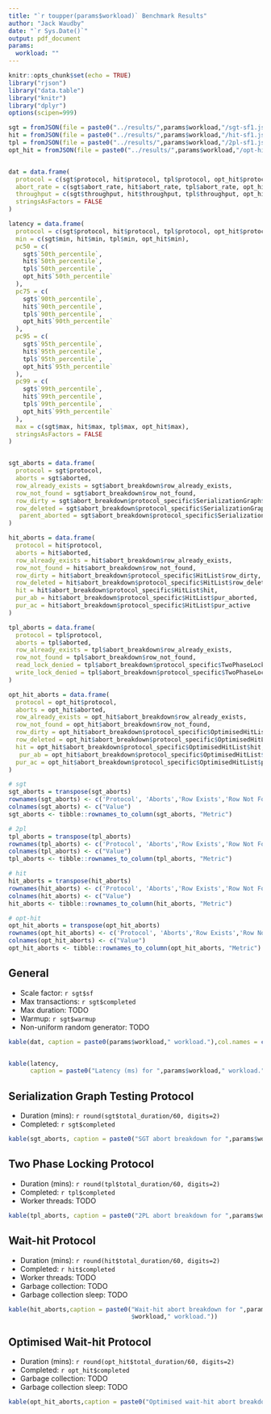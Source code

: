 ```yaml
---
title: "`r toupper(params$workload)` Benchmark Results"
author: "Jack Waudby"
date: "`r Sys.Date()`"
output: pdf_document
params: 
  workload: ""
---
```


```r
knitr::opts_chunk$set(echo = TRUE)
library("rjson")
library("data.table")
library("knitr")
library("dplyr")
options(scipen=999)
```

```r
sgt = fromJSON(file = paste0("../results/",params$workload,"/sgt-sf1.json"))
hit = fromJSON(file = paste0("../results/",params$workload,"/hit-sf1.json"))
tpl = fromJSON(file = paste0("../results/",params$workload,"/2pl-sf1.json"))
opt_hit = fromJSON(file = paste0("../results/",params$workload,"/opt-hit-sf1.json"))


dat = data.frame(
  protocol = c(sgt$protocol, hit$protocol, tpl$protocol, opt_hit$protocol),
  abort_rate = c(sgt$abort_rate, hit$abort_rate, tpl$abort_rate, opt_hit$abort_rate),
  throughput = c(sgt$throughput, hit$throughput, tpl$throughput, opt_hit$throughput),
  stringsAsFactors = FALSE
)

latency = data.frame(
  protocol = c(sgt$protocol, hit$protocol, tpl$protocol, opt_hit$protocol),
  min = c(sgt$min, hit$min, tpl$min, opt_hit$min),
  pc50 = c(
    sgt$`50th_percentile`,
    hit$`50th_percentile`,
    tpl$`50th_percentile`,
    opt_hit$`50th_percentile`
  ),
  pc75 = c(
    sgt$`90th_percentile`,
    hit$`90th_percentile`,
    tpl$`90th_percentile`,
    opt_hit$`90th_percentile`
  ),
  pc95 = c(
    sgt$`95th_percentile`,
    hit$`95th_percentile`,
    tpl$`95th_percentile`,
    opt_hit$`95th_percentile`
  ),
  pc99 = c(
    sgt$`99th_percentile`,
    hit$`99th_percentile`,
    tpl$`99th_percentile`,
    opt_hit$`99th_percentile`
  ),
  max = c(sgt$max, hit$max, tpl$max, opt_hit$max),
  stringsAsFactors = FALSE
)


sgt_aborts = data.frame(
  protocol = sgt$protocol,
  aborts = sgt$aborted,
  row_already_exists = sgt$abort_breakdown$row_already_exists,
  row_not_found = sgt$abort_breakdown$row_not_found,
  row_dirty = sgt$abort_breakdown$protocol_specific$SerializationGraph$row_dirty,
  row_deleted = sgt$abort_breakdown$protocol_specific$SerializationGraph$row_deleted,
   parent_aborted = sgt$abort_breakdown$protocol_specific$SerializationGraph$parent_aborted
)

hit_aborts = data.frame(
  protocol = hit$protocol,
  aborts = hit$aborted,
  row_already_exists = hit$abort_breakdown$row_already_exists,
  row_not_found = hit$abort_breakdown$row_not_found,
  row_dirty = hit$abort_breakdown$protocol_specific$HitList$row_dirty,
  row_deleted = hit$abort_breakdown$protocol_specific$HitList$row_deleted,
  hit = hit$abort_breakdown$protocol_specific$HitList$hit,
  pur_ab = hit$abort_breakdown$protocol_specific$HitList$pur_aborted,
  pur_ac = hit$abort_breakdown$protocol_specific$HitList$pur_active
)

tpl_aborts = data.frame(
  protocol = tpl$protocol,
  aborts = tpl$aborted,
  row_already_exists = tpl$abort_breakdown$row_already_exists,
  row_not_found = tpl$abort_breakdown$row_not_found,
  read_lock_denied = tpl$abort_breakdown$protocol_specific$TwoPhaseLocking$read_lock_denied,
  write_lock_denied = tpl$abort_breakdown$protocol_specific$TwoPhaseLocking$write_lock_denied
)

opt_hit_aborts = data.frame(
  protocol = opt_hit$protocol,
  aborts = opt_hit$aborted,
  row_already_exists = opt_hit$abort_breakdown$row_already_exists,
  row_not_found = opt_hit$abort_breakdown$row_not_found,
  row_dirty = opt_hit$abort_breakdown$protocol_specific$OptimisedHitList$row_dirty,
  row_deleted = opt_hit$abort_breakdown$protocol_specific$OptimisedHitList$row_deleted,
  hit = opt_hit$abort_breakdown$protocol_specific$OptimisedHitList$hit,
   pur_ab = opt_hit$abort_breakdown$protocol_specific$OptimisedHitList$pur_aborted,
  pur_ac = opt_hit$abort_breakdown$protocol_specific$OptimisedHitList$pur_active
)

# sgt
sgt_aborts = transpose(sgt_aborts) 
rownames(sgt_aborts) <- c('Protocol', 'Aborts','Row Exists','Row Not Found','Row Dirty','Row Deleted','Parent Aborted')
colnames(sgt_aborts) <- c("Value")
sgt_aborts <- tibble::rownames_to_column(sgt_aborts, "Metric")

# 2pl
tpl_aborts = transpose(tpl_aborts) 
rownames(tpl_aborts) <- c('Protocol', 'Aborts','Row Exists','Row Not Found','Read Lock Denied','Write Lock Denied')
colnames(tpl_aborts) <- c("Value")
tpl_aborts <- tibble::rownames_to_column(tpl_aborts, "Metric")

# hit
hit_aborts = transpose(hit_aborts) 
rownames(hit_aborts) <- c('Protocol', 'Aborts','Row Exists','Row Not Found','Row Dirty','Row Deleted','Hit','Pred Aborted','Pred Active')
colnames(hit_aborts) <- c("Value")
hit_aborts <- tibble::rownames_to_column(hit_aborts, "Metric")

# opt-hit
opt_hit_aborts = transpose(opt_hit_aborts) 
rownames(opt_hit_aborts) <- c('Protocol', 'Aborts','Row Exists','Row Not Found','Row Dirty','Row Deleted','Hit','Pred Aborted','Pred Active')
colnames(opt_hit_aborts) <- c("Value")
opt_hit_aborts <- tibble::rownames_to_column(opt_hit_aborts, "Metric")
```


## General
- Scale factor: `r sgt$sf`
- Max transactions: `r sgt$completed`
- Max duration: TODO
- Warmup: `r sgt$warmup`
- Non-uniform random generator: TODO

```r
kable(dat, caption = paste0(params$workload," workload."),col.names = c('Protocol', 'Abort Rate (%)','Throughput (Txn/s)'))


kable(latency,
      caption = paste0("Latency (ms) for ",params$workload," workload."))
```

## Serialization Graph Testing Protocol
- Duration (mins): `r round(sgt$total_duration/60, digits=2)`
- Completed: `r sgt$completed`

```r
kable(sgt_aborts, caption = paste0("SGT abort breakdown for ",params$workload," workload."))
```

## Two Phase Locking Protocol
- Duration (mins): `r round(tpl$total_duration/60, digits=2)`
- Completed: `r tpl$completed`
- Worker threads: TODO

```r
kable(tpl_aborts, caption = paste0("2PL abort breakdown for ",params$workload," workload."))
```

## Wait-hit Protocol
- Duration (mins): `r round(hit$total_duration/60, digits=2)`
- Completed: `r hit$completed`
- Worker threads: TODO
- Garbage collection: TODO
- Garbage collection sleep: TODO

```r
kable(hit_aborts,caption = paste0("Wait-hit abort breakdown for ",params
                                  $workload," workload."))
```

## Optimised Wait-hit Protocol
- Duration (mins): `r round(opt_hit$total_duration/60, digits=2)`
- Completed: `r opt_hit$completed`
- Garbage collection: TODO
- Garbage collection sleep: TODO

```r
kable(opt_hit_aborts,caption = paste0("Optimised wait-hit abort breakdown for ",params$workload," workload."))
```

